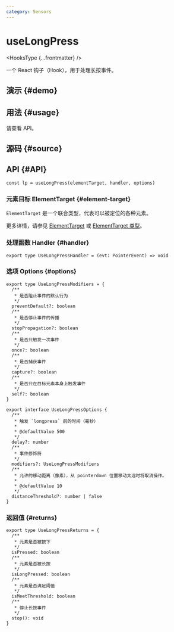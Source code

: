 ```yaml
---
category: Sensors
---
```


# useLongPress


<HooksType {...frontmatter} />

一个 React 钩子（Hook），用于处理长按事件。

## 演示 \{#demo}


<App />

## 用法 \{#usage}

请查看 API。

## 源码 \{#source}


<Source />

## API \{#API}

```tsx
const lp = useLongPress(elementTarget, handler, options)
```

### 元素目标 ElementTarget \{#element-target}

`ElementTarget` 是一个联合类型，代表可以被定位的各种元素。

更多详情，请参见 [ElementTarget](/docs/fearetus/element-target) 或 [ElementTarget 类型](/docs/fearetus/element-target#element-target-types)。

### 处理函数 Handler \{#handler}

```tsx
export type UseLongPressHandler = (evt: PointerEvent) => void
```

### 选项 Options \{#options}

```tsx
export type UseLongPressModifiers = {
  /**
   * 是否阻止事件的默认行为
   */
  preventDefault?: boolean
  /**
   * 是否停止事件的传播
   */
  stopPropagation?: boolean
  /**
   * 是否只触发一次事件
   */
  once?: boolean
  /**
   * 是否捕获事件
   */
  capture?: boolean
  /**
   * 是否只在目标元素本身上触发事件
   */
  self?: boolean
}

export interface UseLongPressOptions {
  /**
   * 触发 `longpress` 前的时间（毫秒）
   *
   * @defaultValue 500
   */
  delay?: number
  /**
   * 事件修饰符
   */
  modifiers?: UseLongPressModifiers
  /**
   * 允许的移动距离（像素），从 pointerdown 位置移动太远时将取消操作。
   *
   * @defaultValue 10
   */
  distanceThreshold?: number | false
}
```

### 返回值 \{#returns}

```tsx
export type UseLongPressReturns = {
  /**
   * 元素是否被按下
   */
  isPressed: boolean
  /**
   * 元素是否被长按
   */
  isLongPressed: boolean
  /**
   * 元素是否满足阈值
   */
  isMeetThreshold: boolean
  /**
   * 停止长按事件
   */
  stop(): void
}
```

